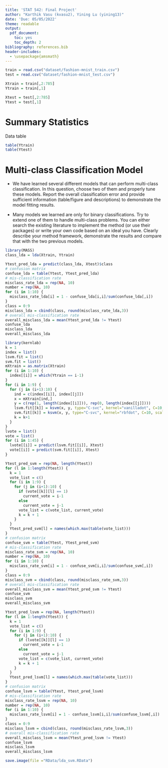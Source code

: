 ```yaml
---
title: 'STAT 542: Final Project'
author: "Karthik Vasu (kvasu2), Yining Lu (yining13)"
date: 'Due: 05/05/2022'
theme: readable
output:
  pdf_document:
    toc: yes
    toc_depth: 2
bibliography: references.bib
header-includes:
  - \usepackage{amsmath}
---
```


```r
train = read.csv("dataset/fashion-mnist_train.csv")
test = read.csv("dataset/fashion-mnist_test.csv")
```

```r
Xtrain = train[,2:785]
Ytrain = train[,1]

Xtest = test[,2:785]
Ytest = test[,1]
```

# Summary Statistics

Data table

```r
table(Ytrain)
table(Ytest)
```

# Multi-class Classification Model

- We have learned several different models that can perform multi-class classification. In this question, choose two of them and properly tune these models. Report the overall classification error and provide sufficient information (table/figure and descriptions) to demonstrate the model fitting results.

- Many models we learned are only for binary classifications. Try to extend one of them to handle multi-class problems. You can either search the existing literature to implement the method (or use their packages) or write your own code based on an ideal you have. Clearly describe your method framework, demonstrate the results and compare that with the two previous models.

```r
library(MASS)
class_lda = lda(Xtrain, Ytrain)
```

```r
Ytest_pred_lda = predict(class_lda, Xtest)$class
# confusion matrix
confuse_lda = table(Ytest, Ytest_pred_lda)
# mis-classification rate
misclass_rate_lda = rep(NA, 10)
number = rep(NA, 10)
for (i in 1:10) {
  misclass_rate_lda[i] = 1 - confuse_lda[i,i]/sum(confuse_lda[,i])
}
class = 0:9
misclass_lda = cbind(class, round(misclass_rate_lda,3))
# overall mis-classification rate
overall_misclass_lda = mean(Ytest_pred_lda != Ytest)
confuse_lda
misclass_lda
overall_misclass_lda
```

```r
library(kernlab)
k = 1
index = list()
lsvm.fit = list()
svm.fit = list()
mXtrain = as.matrix(Xtrain)
for (i in 1:10) {
  index[[i]] = which(Ytrain == i-1)
}
for (i in 1:9) {
  for (j in (i+1):10) {
    ind = c(index[[i]], index[[j]])
    x = mXtrain[ind,]
    y = c(rep(1, length(index[[i]])), rep(0, length(index[[j]])))
    lsvm.fit[[k]] = ksvm(x, y, type="C-svc", kernel="vanilladot", C=10, scaled=c())
    svm.fit[[k]] = ksvm(x, y, type="C-svc", kernel="rbfdot", C=10, scaled=c())
    k = k+1
  }
}
lvote = list()
vote = list()
for (i in 1:45) {
  lvote[[i]] = predict(lsvm.fit[[i]], Xtest)
  vote[[i]] = predict(svm.fit[[i]], Xtest)
}
```

```r
Ytest_pred_svm = rep(NA, length(Ytest))
for (l in 1:length(Ytest)) {
  k = 1
  vote_list = c()
  for (i in 1:9) {
    for (j in (i+1):10) {
      if (vote[[k]][l] == 1)
        current_vote = i-1
      else
        current_vote = j-1
      vote_list = c(vote_list, current_vote)
      k = k + 1
    }
  }
  Ytest_pred_svm[l] = names(which.max(table(vote_list)))
}
# confusion matrix
confuse_svm = table(Ytest, Ytest_pred_svm)
# mis-classification rate
misclass_rate_svm = rep(NA, 10)
number = rep(NA, 10)
for (i in 1:10) {
  misclass_rate_svm[i] = 1 - confuse_svm[i,i]/sum(confuse_svm[,i])
}
class = 0:9
misclass_svm = cbind(class, round(misclass_rate_svm,3))
# overall mis-classification rate
overall_misclass_svm = mean(Ytest_pred_svm != Ytest)
confuse_svm
misclass_svm
overall_misclass_svm
```

```r
Ytest_pred_lsvm = rep(NA, length(Ytest))
for (l in 1:length(Ytest)) {
  k = 1
  vote_list = c()
  for (i in 1:9) {
    for (j in (i+1):10) {
      if (lvote[[k]][l] == 1)
        current_vote = i-1
      else
        current_vote = j-1
      vote_list = c(vote_list, current_vote)
      k = k + 1
    }
  }
  Ytest_pred_lsvm[l] = names(which.max(table(vote_list)))
}
# confusion matrix
confuse_lsvm = table(Ytest, Ytest_pred_lsvm)
# mis-classification rate
misclass_rate_lsvm = rep(NA, 10)
number = rep(NA, 10)
for (i in 1:10) {
  misclass_rate_lsvm[i] = 1 - confuse_lsvm[i,i]/sum(confuse_lsvm[,i])
}
class = 0:9
misclass_lsvm = cbind(class, round(misclass_rate_lsvm,3))
# overall mis-classification rate
overall_misclass_lsvm = mean(Ytest_pred_lsvm != Ytest)
confuse_lsvm
misclass_lsvm
overall_misclass_lsvm
```

```r
save.image(file ="RData/lda_svm.RData")
```